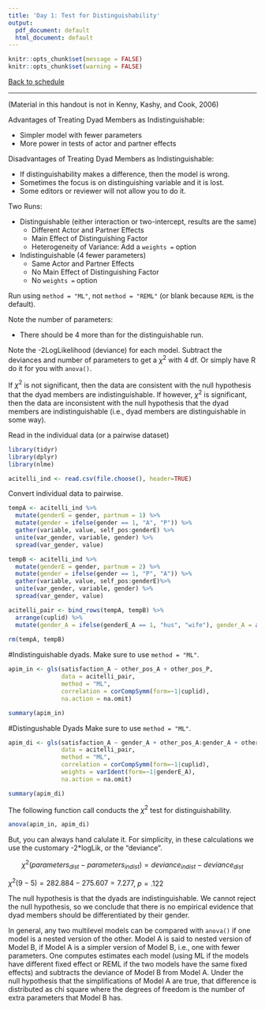 ```yaml
---
title: 'Day 1: Test for Distinguishability'
output:
  pdf_document: default
  html_document: default
---
```

```r
knitr::opts_chunk$set(message = FALSE)
knitr::opts_chunk$set(warning = FALSE)
```

[Back to schedule](schedule.html)

***  

(Material in this handout is not in Kenny, Kashy, and Cook, 2006)

Advantages of Treating Dyad Members as Indistinguishable:  

  * Simpler model with fewer parameters
  * More power in tests of actor and partner effects    

Disadvantages of Treating Dyad Members as Indistinguishable: 

  * If distinguishability makes a difference, then the model is wrong.
  * Sometimes the focus is on distinguishing variable and it is lost.
  * Some editors or reviewer will not allow you to do it.  

Two Runs: 

  * Distinguishable (either interaction or two-intercept, results are the same)
    + Different Actor and Partner Effects
    + Main Effect of Distinguishing Factor
    + Heterogeneity of Variance: Add a `weights =` option
  * Indistinguishable (4 fewer parameters)
    + Same Actor and Partner Effects
    + No Main Effect of Distinguishing Factor
    + No `weights =` option  

Run using `method = "ML"`, not `method = "REML"` (or blank because `REML` is the default).  

Note the number of parameters:

  * There should be 4 more than for the distinguishable run.  

Note the -2LogLikelihood (deviance) for each model. Subtract the deviances and number of parameters to get a $\chi^2$ with 4 df. Or simply have R do it for you with `anova()`.  

If $\chi^2$ is not significant, then the data are consistent with the null hypothesis that the dyad members are indistinguishable. If however, $\chi^2$ is significant, then the data are inconsistent with the null hypothesis that the dyad members are indistinguishable (i.e., dyad members are distinguishable in some way).  


Read in the individual data (or a pairwise dataset) 

```r
library(tidyr)
library(dplyr)
library(nlme)

acitelli_ind <- read.csv(file.choose(), header=TRUE)
```

Convert individual data to pairwise. 

```r
tempA <- acitelli_ind %>% 
  mutate(genderE = gender, partnum = 1) %>%
  mutate(gender = ifelse(gender == 1, "A", "P")) %>%
  gather(variable, value, self_pos:genderE) %>%
  unite(var_gender, variable, gender) %>%
  spread(var_gender, value)

tempB <- acitelli_ind %>% 
  mutate(genderE = gender, partnum = 2) %>%
  mutate(gender = ifelse(gender == 1, "P", "A")) %>%
  gather(variable, value, self_pos:genderE)%>%
  unite(var_gender, variable, gender) %>%
  spread(var_gender, value)

acitelli_pair <- bind_rows(tempA, tempB) %>%
  arrange(cuplid) %>%
  mutate(gender_A = ifelse(genderE_A == 1, "hus", "wife"), gender_A = as.factor(gender_A)) 
  
rm(tempA, tempB)
```


#Indistinguishable dyads.
Make sure to use `method = "ML"`.

```r
apim_in <- gls(satisfaction_A ~ other_pos_A + other_pos_P,
               data = acitelli_pair,
               method = "ML",
               correlation = corCompSymm(form=~1|cuplid),
               na.action = na.omit)

summary(apim_in)
```

#Distingushable Dyads
Make sure to use `method = "ML"`.

```r
apim_di <- gls(satisfaction_A ~ gender_A + other_pos_A:gender_A + other_pos_P:gender_A - 1,
               data = acitelli_pair, 
               method = "ML",
               correlation = corCompSymm(form=~1|cuplid), 
               weights = varIdent(form=~1|genderE_A), 
               na.action = na.omit)

summary(apim_di)
```

The following function call conducts the $\chi^2$ test for distinguishability.

```r
anova(apim_in, apim_di)
```

But, you can always hand calulate it. For simplicity, in these calculations we use the customary -2*logLik, or the "deviance".     

$$\chi^2(parameters_{dist} - parameters_{indist}) = deviance_{indist} - deviance_{dist}$$

$\chi^2(9 - 5) = 282.884 - 275.607 =  7.277$, $p = .122$

The null hypothesis is that the dyads are indistinguishable. We cannot reject the null hypothesis, so we conclude that there is no empirical evidence that dyad members should be differentiated by their gender.  

In general, any two multilevel models can be compared with `anova()` if one model is a nested version of the other. Model A is said to nested version of Model B, if Model A is a simpler version of Model B, i.e., one with fewer parameters. One computes estimates each model (using ML if the models have different fixed effect or REML if the two models have the same fixed effects) and subtracts the deviance of Model B from Model A.  Under the null hypothesis that the simplifications of Model A are true, that difference is distributed as chi square where the degrees of freedom is the number of extra parameters that Model B has. 


